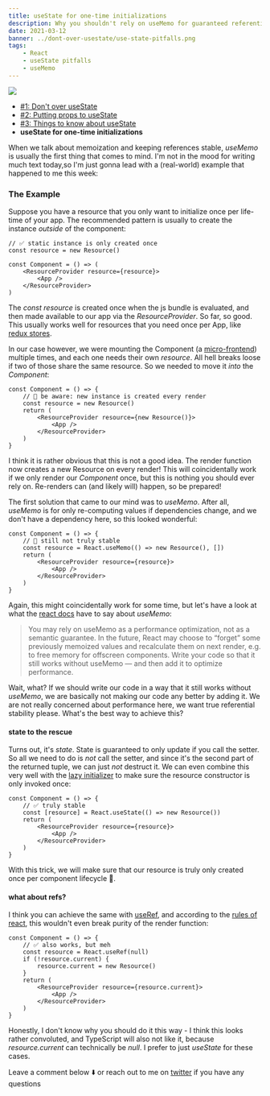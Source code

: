 ```yaml
---
title: useState for one-time initializations
description: Why you shouldn't rely on useMemo for guaranteed referential stability but prefer useState instead
date: 2021-03-12
banner: ../dont-over-usestate/use-state-pitfalls.png
tags:
    - React
    - useState pitfalls
    - useMemo
---
```



<img src="../dont-over-usestate/use-state-pitfalls.png" />

<Divider />

-   [#1: Don't over useState](dont-over-use-state)
-   [#2: Putting props to useState](putting-props-to-use-state)
-   [#3: Things to know about useState](things-to-know-about-use-state)
-   <b>useState for one-time initializations</b>

<Divider />

When we talk about memoization and keeping references stable, _useMemo_ is usually the first thing that comes to mind. I'm not in the mood for writing much text today,so I'm just gonna lead with a (real-world) example that happened to me this week:

### The Example

Suppose you have a resource that you only want to initialize once per life-time of your app. The recommended pattern is usually to create the instance _outside_ of the component:

```tsx:title=static-instance
// ✅ static instance is only created once
const resource = new Resource()

const Component = () => (
    <ResourceProvider resource={resource}>
        <App />
    </ResourceProvider>
)
```

The _const resource_ is created once when the js bundle is evaluated, and then made available to our app via the _ResourceProvider_. So far, so good. This usually works well for resources that you need once per App, like [redux stores](https://react-redux.js.org/api/provider#example-usage).

In our case however, we were mounting the Component (a [micro-frontend](https://micro-frontends.org/)) multiple times, and each one needs their own _resource_. All hell breaks loose if two of those share the same resource. So we needed to move it _into_ the _Component_:

```tsx:title=create-in-component
const Component = () => {
    // 🚨 be aware: new instance is created every render
    const resource = new Resource()
    return (
        <ResourceProvider resource={new Resource()}>
            <App />
        </ResourceProvider>
    )
}
```

I think it is rather obvious that this is not a good idea. The render function now creates a new Resource on every render! This will coincidentally work if we only render our _Component_ once, but this is nothing you should ever rely on. Re-renders can (and likely will) happen, so be prepared!

The first solution that came to our mind was to _useMemo_. After all, _useMemo_ is for only re-computing values if dependencies change, and we don't have a dependency here, so this looked wonderful:

```tsx:title=use-memo
const Component = () => {
    // 🚨 still not truly stable
    const resource = React.useMemo(() => new Resource(), [])
    return (
        <ResourceProvider resource={resource}>
            <App />
        </ResourceProvider>
    )
}
```

Again, this might coincidentally work for some time, but let's have a look at what the [react docs](https://reactjs.org/docs/hooks-reference.html#usememo) have to say about _useMemo_:

> You may rely on useMemo as a performance optimization, not as a semantic guarantee. In the future, React may choose to “forget” some previously memoized values and recalculate them on next render, e.g. to free memory for offscreen components. Write your code so that it still works without useMemo — and then add it to optimize performance.

Wait, what? If we should write our code in a way that it still works without _useMemo_, we are basically not making our code any better by adding it. We are not really concerned about performance here, we want true referential stability please. What's the best way to achieve this?

#### state to the rescue

Turns out, it's _state_. State is guaranteed to only update if you call the setter. So all we need to do is _not_ call the setter, and since it's the second part of the returned tuple, we can just _not_ destruct it. We can even combine this very well with the [lazy initializer](things-to-know-about-use-state#2-the-lazy-initializer) to make sure the resource constructor is only invoked once:

```tsx:title=use-state
const Component = () => {
    // ✅ truly stable
    const [resource] = React.useState(() => new Resource())
    return (
        <ResourceProvider resource={resource}>
            <App />
        </ResourceProvider>
    )
}
```

With this trick, we will make sure that our resource is truly only created once per component lifecycle 🚀.

#### what about refs?

I think you can achieve the same with [useRef](https://reactjs.org/docs/hooks-reference.html#useref), and according to the [rules of react](https://gist.github.com/sebmarkbage/75f0838967cd003cd7f9ab938eb1958f), this wouldn't even break purity of the render function:

```jsx:title=use-ref
const Component = () => {
    // ✅ also works, but meh
    const resource = React.useRef(null)
    if (!resource.current) {
        resource.current = new Resource()
    }
    return (
        <ResourceProvider resource={resource.current}>
            <App />
        </ResourceProvider>
    )
}
```

Honestly, I don't know why you should do it this way - I think this looks rather convoluted, and TypeScript will also not like it, because _resource.current_ can technically be _null_. I prefer to just _useState_ for these cases.

<Divider />

Leave a comment below ⬇️ or reach out to me on [twitter](https://twitter.com/tkdodo) if you have any questions

<Comments withSeparator={false} />
